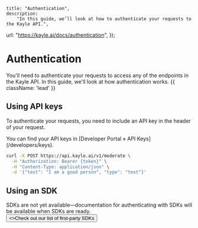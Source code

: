 
	title: "Authentication",
	description:
		"In this guide, we’ll look at how to authenticate your requests to the Kayle API.",
  url: "https://kayle.ai/docs/authentication",
});

# Authentication

You'll need to authenticate your requests to access any of the endpoints in the Kayle API. In this guide, we'll look at how authentication works. {{ className: 'lead' }}

## Using API keys

To authenticate your requests, you need to include an API key in the header of your request.

<Note>
  You can find your API keys in [Developer Portal &raquo; API Keys](/developers/keys).
</Note>

```bash {{ title: 'cURL' }}
curl -X POST https://api.kayle.ai/v1/moderate \
  -H "Authorization: Bearer {token}" \
  -H "Content-Type: application/json" \
  -d '{"text": "I am a good person", "type": "text"}'
```

## Using an SDK

<Warn>
  SDKs are not yet available—documentation for authenticating with SDKs will be available when SDKs are ready.
</Warn>

<div className="not-prose">
  <Button href="/docs/sdks" variant="text" arrow="right">
    <>Check out our list of first-party SDKs</>
  </Button>
</div>
